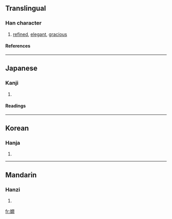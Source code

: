 {{see|嫻}}

==Translingual==
===Han character===
{{Han char|rn=38|rad=女|as=12|sn=15|four=4742<sub>0</sub>|canj=女日弓月 (VANB)}}
# [[refined]], [[elegant]], [[gracious]]
====References====
{{Han ref|kx=0271.030|dkj=06710|dj=0538.380|hdz=21082.180|uh=5AFA|ud=23290}}
----
==Japanese==
===Kanji===
{{ja-kanji|grade=|rs=女12}}
# {{defn|Japanese}} 
====Readings====
{{ja-readings|on=[[かん]] (kan)|kun=[[みやびやか]] (miyabiyaka)}}
----
==Korean==
===Hanja===
{{ko-hanja|hangeul=한|rv=han|mr=han}}
# {{defn|Korean}}
----
==Mandarin==
===Hanzi===
{{cmn-hanzi|pin=[[xián]] ([[xian2]])|wg=hsien<sup>2</sup>}}
# {{defn|Mandarin}}

[[fr:嫺]]